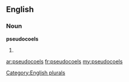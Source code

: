 ==English==

===Noun===
'''pseudocoels'''

# {{plural of|[[pseudocoel]]}}

[[Category:English plurals]]

[[ar:pseudocoels]]
[[fr:pseudocoels]]
[[my:pseudocoels]]